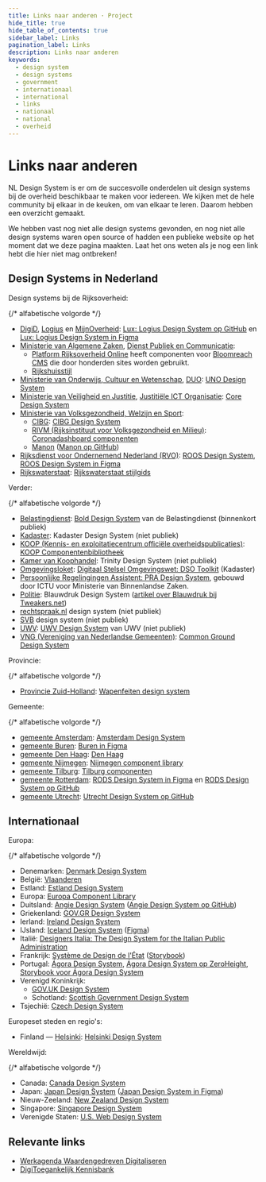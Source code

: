 ```yaml
---
title: Links naar anderen · Project
hide_title: true
hide_table_of_contents: true
sidebar_label: Links
pagination_label: Links
description: Links naar anderen
keywords:
  - design system
  - design systems
  - government
  - internationaal
  - international
  - links
  - nationaal
  - national
  - overheid
---
```


# Links naar anderen

NL Design System is er om de succesvolle onderdelen uit design systems bij de overheid beschikbaar te maken voor iedereen. We kijken met de hele community bij elkaar in de keuken, om van elkaar te leren. Daarom hebben een overzicht gemaakt.

We hebben vast nog niet alle design systems gevonden, en nog niet alle design systems waren open source of hadden een publieke website op het moment dat we deze pagina maakten. Laat het ons weten als je nog een link hebt die hier niet mag ontbreken!

## Design Systems in Nederland

Design systems bij de Rijksoverheid:

{/* alfabetische volgorde */}

- [DigiD](https://digid.nl), [Logius](https://logius.nl/) en [MijnOverheid](https://mijn.overheid.nl/): [Lux: Logius Design System op GitHub](http://github.com/nl-design-system/lux) en [Lux: Logius Design System in Figma](https://www.figma.com/design/515tboh6xpSNziwQu6WyAy/LUX---UI-kit)
- [Ministerie van Algemene Zaken](https://www.rijksoverheid.nl/ministeries/ministerie-van-algemene-zaken), [Dienst Publiek en Communicatie](https://www.rijksoverheid.nl/ministeries/ministerie-van-algemene-zaken/organisatie/organogram/dienst-publiek-en-communicatie):
  - [Platform Rijksoverheid Online](https://www.platformrijksoverheidonline.nl/producten-en-expertise/pro-websites/functionaliteiten-websites-en-magazines) heeft componenten voor [Bloomreach CMS](https://www.bloomreach.com/) die door honderden sites worden gebruikt.
  - [Rijkshuisstijl](https://www.rijkshuisstijl.nl/publiek/modules/folder/brandguide/default/grouplist.aspx?ItemId=1109)
- [Ministerie van Onderwijs, Cultuur en Wetenschap](https://www.rijksoverheid.nl/ministeries/ministerie-van-onderwijs-cultuur-en-wetenschap), [DUO](http://duo.nl): [UNO Design System](https://uno.dfront.rijkscloud.nl/)
- [Ministerie van Veiligheid en Justitie](https://www.minjus.nl/), [Justitiële ICT Organisatie](https://www.justitieleictorganisatie.nl): [Core Design System](https://www.figma.com/design/eYIhKsqhuY5Q8xm3UH7MXn/Core-library)
- [Ministerie van Volksgezondheid, Welzijn en Sport](https://www.rijksoverheid.nl/ministeries/ministerie-van-volksgezondheid-welzijn-en-sport):
  - [CIBG](https://designsystem.cibg.nl): [CIBG Design System](https://designsystem.cibg.nl)
  - [RIVM (Rijksinstituut voor Volksgezondheid en Milieu)](https://www.rivm.nl): [Coronadashboard componenten](https://github.com/minvws/nl-covid19-data-dashboard/tree/develop/packages/app/src/components)
  - [Manon](https://github.com/minvws/nl-rdo-manon) ([Manon op GitHub](https://minvws.github.io/nl-rdo-manon/))
- [Rijksdienst voor Ondernemend Nederland (RVO)](https://www.rvo.nl): [ROOS Design System](https://rvo.nl/roos/), [ROOS Design System in Figma](<https://www.figma.com/design/Sj6myBL1Fvot5M1qGxzvEo/ROOS-(RVO-Design-System)?m=auto&t=1CLcOvJhyvb1fjjm-6>)
- [Rijkswaterstaat](https://www.rijkswaterstaat.nl): [Rijkswaterstaat stijlgids](https://rijkswaterstaat-stijlgids.netlify.app)

Verder:

{/* alfabetische volgorde */}

- [Belastingdienst](https://www.belastingdienst.nl/): [Bold Design System](https://bold.belastingdienst.nl) van de Belastingdienst (binnenkort publiek)
- [Kadaster](https://www.kadaster.nl): Kadaster Design System (niet publiek)
- [KOOP (Kennis- en exploitatiecentrum officiële overheidspublicaties)](https://www.koopoverheid.nl): [KOOP Componentenbibliotheek](https://componenten.overheid.nl/)
- [Kamer van Koophandel](http://kvk.nl): Trinity Design System (niet publiek)
- [Omgevingsloket](https://omgevingswet.overheid.nl/home): [Digitaal Stelsel Omgevingswet: DSO Toolkit](https://www.dso-toolkit.nl/) (Kadaster)
- [Persoonlijke Regelingingen Assistent: PRA Design System](https://discipl.gitlab.io/PRA/pra-design-system/), gebouwd door ICTU voor Ministerie van Binnenlandse Zaken.
- [Politie](https://politie.nl): Blauwdruk Design System ([artikel over Blauwdruk bij Tweakers.net](https://tweakers.net/plan/3126/designsysteem-blauwdruk-helpt-development-bij-de-politie-te-stroomlijnen.html))
- [rechtspraak.nl](https://www.rechtspraak.nl) design system (niet publiek)
- [SVB](http://svb.nl) design system (niet publiek)
- [UWV](https://uwv.nl): [UWV Design System](https://designsystem.uwv.nl) van UWV (niet publiek)
- [VNG (Vereniging van Nederlandse Gemeenten)](https://vng.nl): [Common Ground Design System](https://commonground.gitlab.io/core/design-system/)

Provincie:

{/* alfabetische volgorde */}

- [Provincie Zuid-Holland](https://www.zuid-holland.nl): [Wapenfeiten design system](https://wapenfeiten.zuid-holland.nl)

Gemeente:

{/* alfabetische volgorde */}

- [gemeente Amsterdam](http://amsterdam.nl): [Amsterdam Design System](https://designsystem.amsterdam/)
- [gemeente Buren](https://www.buren.nl): [Buren in Figma](https://www.figma.com/file/dBzv9dd3GRFLtxzCKWq9uU/)
- [gemeente Den Haag](http://denhaag.nl): [Den Haag](http://github.com/nl-design-system/denhaag)
- [gemeente Nijmegen](https://componenten.nijmegen.nl/): [Nijmegen component library](https://componenten.nijmegen.nl/)
- [gemeente Tilburg](https://tilburg.nl/): [Tilburg componenten](https://beta.tilburg.nl/winkel/)
- [gemeente Rotterdam](http://rotterdam.nl): [RODS Design System in Figma](https://www.figma.com/design/ZWSC4gCrOXRUR9UX3aoZ8x/Gemeente-Rotterdam-Design-System) en [RODS Design System op GitHub](http://github.com/nl-design-system/rotterdam)
- [gemeente Utrecht](https://utrecht.nl/): [Utrecht Design System op GitHub](http://github.com/nl-design-system/utrecht)

## Internationaal

Europa:

{/* alfabetische volgorde */}

- Denemarken: [<span lang="en">Denmark Design System</span>](https://designsystem.dk)
- België: [Vlaanderen](https://overheid.vlaanderen.be/webuniversum/alle-webcomponenten)
- Estland: [<span lang="en">Estland Design System</span>](https://brand.estonia.ee/)
- Europa: [<span lang="en">Europa Component Library</span>](https://ec.europa.eu/component-library/)
- Duitsland: [<span lang="en">Angie Design System</span>](https://digitalservicebund.github.io/angie/) ([Angie Design System op GitHub](https://github.com/digitalservicebund/angie))
- Griekenland: [GOV.GR Design System](https://guide.services.gov.gr)
- Ierland: [<span lang="en">Ireland Design System</span>](https://ogcio.github.io/ogcio-ds-website/)
- IJsland: [<span lang="en">Iceland Design System</span>](https://island.is/en/o/digital-iceland/design-system) ([Figma](https://www.figma.com/@islandis))
- Italië: [Designers Italia: The Design System for the Italian Public Administration](https://designers.italia.it)
- Frankrijk: [<span lang="fr">Système de Design de l'État</span>](https://www.systeme-de-design.gouv.fr) ([Storybook](https://www.systeme-de-design.gouv.fr))
- Portugal: [Ágora Design System](https://mosaico.gov.pt/ferramentas/agora-design-system), [Ágora Design System op ZeroHeight](https://zeroheight.com/1be481dc2/p/97181d-agora-design-system), [Storybook voor Ágora Design System](https://react.agora.gov.pt/?path=/docs/documentation-welcome--documentation)
- Verenigd Koninkrijk:
  - [GOV.UK Design System](http://design-system.service.gov.uk/)
  - Schotland: [<span lang="en">Scottish Government Design System</span>](https://designsystem.gov.scot)
- Tsjechië: [<span lang="en">Czech Design System</span>](https://designsystem.gov.cz/)

Europeset steden en regio's:

- Finland — [Helsinki](https://hel.fi): [<span lang="en">Helsinki Design System</span>](https://hds.hel.fi/)

Wereldwijd:

{/* alfabetische volgorde */}

- Canada: [<span lang="en">Canada Design System</span>](https://www.canada.ca/en/government/about/design-system.html)
- Japan: [<span lang="en">Japan Design System</span>](https://www.digital.go.jp/policies/servicedesign/designsystem/) ([Japan Design System in Figma](https://www.figma.com/community/file/1172530831489802410))
- Nieuw-Zeeland: [<span lang="en">New Zealand Design System</span>](https://design-system-alpha.digital.govt.nz/)
- Singapore: [<span lang="en">Singapore Design System</span>](https://www.designsystem.tech.gov.sg)
- Verenigde Staten: [<span lang="en">U.S. Web Design System</span>](https://designsystem.digital.gov)

## Relevante links

- [Werkagenda Waardengedreven Digitaliseren](https://www.digitaleoverheid.nl/werkagenda-waardengedreven-digitaliseren/)
- [DigiToegankelijk Kennisbank](https://www.digitoegankelijk.nl/aan-de-slag/kennisbank)
